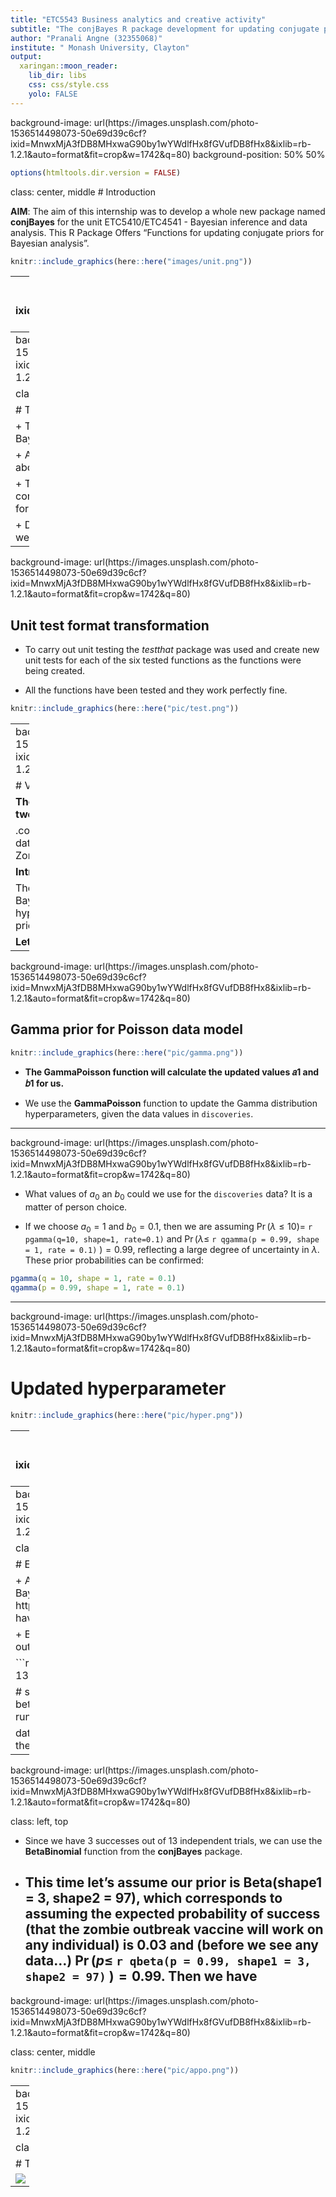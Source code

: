 ```yaml
---
title: "ETC5543 Business analytics and creative activity"
subtitle: "The conjBayes R package development for updating conjugate priors for Bayesian analysis"
author: "Pranali Angne (32355068)"
institute: " Monash University, Clayton"
output:
  xaringan::moon_reader:
    lib_dir: libs
    css: css/style.css
    yolo: FALSE
---
```

background-image: url(https://images.unsplash.com/photo-1536514498073-50e69d39c6cf?ixid=MnwxMjA3fDB8MHxwaG90by1wYWdlfHx8fGVufDB8fHx8&ixlib=rb-1.2.1&auto=format&fit=crop&w=1742&q=80)
background-position: 50% 50%

```r
options(htmltools.dir.version = FALSE)
```

class: center, middle
# Introduction

**AIM**: The aim of this internship was to develop a whole new package named **conjBayes** for the unit ETC5410/ETC4541 - Bayesian inference and data analysis. This R Package Offers "Functions for updating conjugate priors for Bayesian analysis".


```r
knitr::include_graphics(here::here("images/unit.png"))
```


---
background-image: url(https://images.unsplash.com/photo-1536514498073-50e69d39c6cf?ixid=MnwxMjA3fDB8MHxwaG90by1wYWdlfHx8fGVufDB8fHx8&ixlib=rb-1.2.1&auto=format&fit=crop&w=1742&q=80)

class: left, top

**OBJECTIVE**: 

+ The package *conjBayes* is an R package designed to help students (understand) and apply Conjugate Bayesian models. 

+ The project my supervisor had in mind involves creating a package of R programs that she has written to do Markov chain Monte Carlo algorithms to fit various Bayesian statistical models. 

+ In particular my supervisor was looking for a package that do 
1. Beta/ Binomial (Beta/ Bernoulli)

2. Gamma Exponential 

3. Gamma/Poisson

4. Normal/Normal

5. Normal Inverse Gamma/ Normal


---
background-image: url(https://images.unsplash.com/photo-1536514498073-50e69d39c6cf?ixid=MnwxMjA3fDB8MHxwaG90by1wYWdlfHx8fGVufDB8fHx8&ixlib=rb-1.2.1&auto=format&fit=crop&w=1742&q=80)

class: left, top

# The development of the *conjBayes* package

+ The *conjBayes* packages provides functions for updating conjugate Bayesian prior distributions to the posterior distribution. 
 
+ All the functions have been specially formatted using the *roxygen* format above the source code for each function. 
 
+ Then these defined functions in this package have been added to the corresponding test files converting the existing unit tests cases to *testthat* format.  
 
+ During the process of developing *conjBayes* package, a few R packages were applied, including *usethis*, *devtools*, *roxygen2*, *pkgdown*, and *testthat*.

---
background-image: url(https://images.unsplash.com/photo-1536514498073-50e69d39c6cf?ixid=MnwxMjA3fDB8MHxwaG90by1wYWdlfHx8fGVufDB8fHx8&ixlib=rb-1.2.1&auto=format&fit=crop&w=1742&q=80)

## Unit test format transformation

+ To carry out unit testing the *testthat* package was used and create new unit tests for each of the six tested functions as the functions were being created. 

+ All the functions have been tested and they work perfectly fine. 

```r
knitr::include_graphics(here::here("pic/test.png"))
```

---
background-image: url(https://images.unsplash.com/photo-1536514498073-50e69d39c6cf?ixid=MnwxMjA3fDB8MHxwaG90by1wYWdlfHx8fGVufDB8fHx8&ixlib=rb-1.2.1&auto=format&fit=crop&w=1742&q=80)

# Vignette of *conjBayes* package

**There are four sections the vignette that contain the explanation of the two most important functions in the *conjBayes* package:**
 
.content-box-duke-green[
1. Introduction
2. Gamma prior for Poisson data model
3. Beta prior for Bernoulli data model
4. and an example of Zombie Apocalypse]

**Introduction:**

The conjBayes packages provides functions for updating conjugate Bayesian prior distributions. Each conjBayes function reports the hyperparameters of the relevant prior distribution corresponding to the prior and model combination as indicated by the function name. 

**Let's look at an example to see how the functions work.**
---

background-image: url(https://images.unsplash.com/photo-1536514498073-50e69d39c6cf?ixid=MnwxMjA3fDB8MHxwaG90by1wYWdlfHx8fGVufDB8fHx8&ixlib=rb-1.2.1&auto=format&fit=crop&w=1742&q=80)

## Gamma prior for Poisson data model


```r
knitr::include_graphics(here::here("pic/gamma.png"))
```

+ **The GammaPoisson function will calculate the updated values 𝑎1 and 𝑏1 for us.**

+ We use the **GammaPoisson** function to update the Gamma distribution hyperparameters, given the data values in `discoveries`.

---


background-image: url(https://images.unsplash.com/photo-1536514498073-50e69d39c6cf?ixid=MnwxMjA3fDB8MHxwaG90by1wYWdlfHx8fGVufDB8fHx8&ixlib=rb-1.2.1&auto=format&fit=crop&w=1742&q=80)

+ What values of $a_0$ an $b_0$ could we use for the `discoveries` data? It is a matter of person choice. 

+ If we choose $a_0=1$ and $b_0=0.1$, then we are assuming
$\Pr(\lambda \leq 10) =$ `r pgamma(q=10, shape=1, rate=0.1)` and $\Pr( \lambda \leq$ `r qgamma(p = 0.99, shape = 1, rate = 0.1)` $)=0.99$, reflecting a large degree of uncertainty in $\lambda$. These prior probabilities can be confirmed:

```r
pgamma(q = 10, shape = 1, rate = 0.1)
qgamma(p = 0.99, shape = 1, rate = 0.1)
```
---

background-image: url(https://images.unsplash.com/photo-1536514498073-50e69d39c6cf?ixid=MnwxMjA3fDB8MHxwaG90by1wYWdlfHx8fGVufDB8fHx8&ixlib=rb-1.2.1&auto=format&fit=crop&w=1742&q=80)

# Updated hyperparameter

```r
knitr::include_graphics(here::here("pic/hyper.png"))
```

---
background-image: url(https://images.unsplash.com/photo-1536514498073-50e69d39c6cf?ixid=MnwxMjA3fDB8MHxwaG90by1wYWdlfHx8fGVufDB8fHx8&ixlib=rb-1.2.1&auto=format&fit=crop&w=1742&q=80)

class: left, top
# Beta prior for Bernoulli data model

+ Let's consider another example, this time with n binary outcomes, each independent with probability of "success' p. 

+ That is, assume the outcomes are independent and identically distributed **Bernoulli**(p) random variables. 

+ The Beta(shape1, shape2) is the conjugate prior for this model. 

+ If we take as the prior hyperparameters shape1 = $a_0$ and shape2 = $b_0$, then the posterior distribution will also be a Beta distributiond, and we can use the **BetaBinomial** function to get the values of the updated hyperparameters.
---
background-image: url(https://images.unsplash.com/photo-1536514498073-50e69d39c6cf?ixid=MnwxMjA3fDB8MHxwaG90by1wYWdlfHx8fGVufDB8fHx8&ixlib=rb-1.2.1&auto=format&fit=crop&w=1742&q=80)

class: left, top

# Example 3: Zombie Apocalypse

+ A final (and fun!) example is described in the **RPub** "Fundamentals of Bayesian Data Analysis in R", available at https://rpubs.com/klinares/443186. We want to know the probability we have found a vaccine to cure a zombie outbreak. 

+ Below we use the code provided in the RPub to generate 13 vaccine outcomes, where a success corresponds to a cure.

```r
set.seed(789)
p_success <- .15 # probability of success
n_zombies <- 13 # trails

# simulate data
data <- c()
for(zombie in 1:n_zombies){
  # save if prop is between 0 & 1 and greater than our prob. of success
  data[zombie] <- runif(1, min=0, max=1) < p_success 
}

data <- as.numeric(data)
data
mean(data) # our posterior is close to our theorized probability of success of .15
sum(data) # number of successes
```

---
background-image: url(https://images.unsplash.com/photo-1536514498073-50e69d39c6cf?ixid=MnwxMjA3fDB8MHxwaG90by1wYWdlfHx8fGVufDB8fHx8&ixlib=rb-1.2.1&auto=format&fit=crop&w=1742&q=80)

class: left, top



+ Since we have 3 successes out of 13 independent trials, we can use the **BetaBinomial** function from the **conjBayes** package. 

+ This time let's assume our prior is Beta(shape1 = 3, shape2 = 97), which corresponds to assuming the expected probability of success (that the zombie outbreak vaccine will work on any individual) is 0.03 and (before we see any data...) $\Pr(p \leq$ `r qbeta(p = 0.99, shape1 = 3, shape2 = 97)` $)=0.99$. Then we have
---

background-image: url(https://images.unsplash.com/photo-1536514498073-50e69d39c6cf?ixid=MnwxMjA3fDB8MHxwaG90by1wYWdlfHx8fGVufDB8fHx8&ixlib=rb-1.2.1&auto=format&fit=crop&w=1742&q=80)

class: center, middle

```r
knitr::include_graphics(here::here("pic/appo.png"))
```
---
background-image: url(https://images.unsplash.com/photo-1536514498073-50e69d39c6cf?ixid=MnwxMjA3fDB8MHxwaG90by1wYWdlfHx8fGVufDB8fHx8&ixlib=rb-1.2.1&auto=format&fit=crop&w=1742&q=80)

class: center, middle

# Thank You!

![](https://media2.giphy.com/media/ZrlYxeVZ0zqkU/giphy.gif)
---
